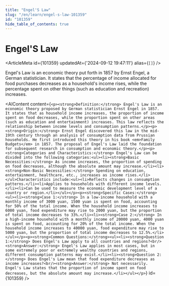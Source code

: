 ```yaml
---
title: "Engel'S Law"
slug: "/en/learn/engel-s-law-101359"
id: "101359"
hide_table_of_contents: true
---
```



# Engel'S Law

<ArticleMeta id={101359} updatedAt={'2024-09-12 19:47:11'} alias={`[]`} />
<div className='border-solid border-b border-t-0 my-4 border-[var(--ifm-color-gray-300)]' />

Engel's Law is an economic theory put forth in 1857 by Ernst Engel, a German statistician. It states that the percentage of income allocated for food purchases decreases as a household's income rises, while the percentage spent on other things (such as education and recreation) increases.

<AIContent content={`<p><strong>Definition:</strong> Engel's Law is an economic theory proposed by German statistician Ernst Engel in 1857. It states that as household income increases, the proportion of income spent on food decreases, while the proportion spent on other areas (such as education and entertainment) increases. This law reflects the relationship between income levels and consumption patterns.</p><p><strong>Origin:</strong> Ernst Engel discovered this law in the mid-19th century through an analysis of consumption data from Prussian households. He first introduced this theory in his book <em>Family Budgets</em> in 1857. The proposal of Engel's Law laid the foundation for subsequent research in consumption and economic theory.</p><p><strong>Categories and Characteristics:</strong> Engel's Law can be divided into the following categories:<ul><li><strong>Basic Necessities:</strong> As income increases, the proportion of spending on food decreases, although the absolute amount may increase.</li><li><strong>Non-Basic Necessities:</strong> Spending on education, entertainment, healthcare, etc., increases as income rises.</li></ul>Characteristics include:<ul><li>Reflects changes in consumption patterns.</li><li>Applies to households with different income levels.</li><li>Can be used to measure the economic development level of a country or region.</li></ul></p><p><strong>Specific Cases:</strong><ul><li><strong>Case 1:</strong> In a low-income household with a monthly income of 3000 yuan, 1500 yuan is spent on food, accounting for 50% of the total income. When the household income increases to 6000 yuan, food expenditure may rise to 2000 yuan, but the proportion of total income decreases to 33%.</li><li><strong>Case 2:</strong> In a high-income household with a monthly income of 20000 yuan, 4000 yuan is spent on food, accounting for 20% of the total income. When the household income increases to 40000 yuan, food expenditure may rise to 5000 yuan, but the proportion of total income decreases to 12.5%.</li></ul></p><p><strong>Common Questions:</strong><ul><li><strong>Question 1:</strong> Does Engel's Law apply to all countries and regions?<br/><strong>Answer:</strong> Engel's Law applies in most cases, but in some extremely poor or extremely wealthy countries and regions, different consumption patterns may exist.</li><li><strong>Question 2:</strong> Does Engel's Law mean that food expenditure decreases as income increases?<br/><strong>Answer:</strong> Not necessarily. Engel's Law states that the proportion of income spent on food decreases, but the absolute amount may increase.</li></ul></p>`} id={101359} />
